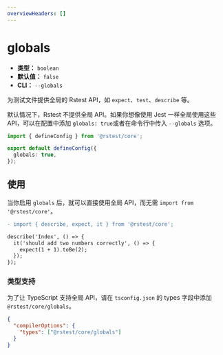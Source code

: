 ```yaml
---
overviewHeaders: []
---
```


# globals

- **类型：** `boolean`
- **默认值：** `false`
- **CLI：** `--globals`

为测试文件提供全局的 Rstest API，如 `expect`、`test`、`describe` 等。

默认情况下，Rstest 不提供全局 API。如果你想像使用 Jest 一样全局使用这些 API，可以在配置中添加 `globals: true`或者在命令行中传入 `--globals` 选项。

```ts title="rstest.config.ts"
import { defineConfig } from '@rstest/core';

export default defineConfig({
  globals: true,
});
```

## 使用

当你启用 `globals` 后，就可以直接使用全局 API，而无需 `import from '@rstest/core'`。

```diff title="index.test.ts"
- import { describe, expect, it } from '@rstest/core';

describe('Index', () => {
  it('should add two numbers correctly', () => {
    expect(1 + 1).toBe(2);
  });
});
```

### 类型支持

为了让 TypeScript 支持全局 API，请在 `tsconfig.json` 的 types 字段中添加 `@rstest/core/globals`。

```json title=tsconfig.json
{
  "compilerOptions": {
    "types": ["@rstest/core/globals"]
  }
}
```
